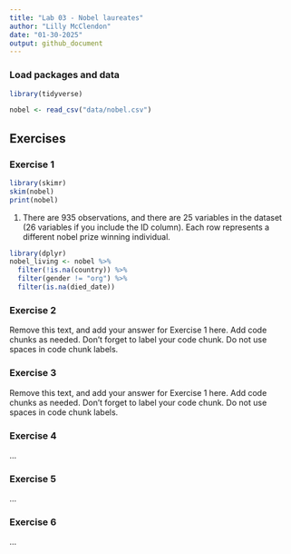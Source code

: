 ```yaml
---
title: "Lab 03 - Nobel laureates"
author: "Lilly McClendon"
date: "01-30-2025"
output: github_document
---
```


### Load packages and data

```r
library(tidyverse) 
```

```r
nobel <- read_csv("data/nobel.csv")
```

## Exercises

### Exercise 1

```r
library(skimr)
skim(nobel)
print(nobel)
```

1. There are 935 observations, and there are 25 variables in the dataset (26 variables if you include the ID column). Each row represents a different nobel prize winning individual. 


```r
library(dplyr)
nobel_living <- nobel %>% 
  filter(!is.na(country)) %>% 
  filter(gender != "org") %>% 
  filter(is.na(died_date))
```


### Exercise 2

Remove this text, and add your answer for Exercise 1 here.
Add code chunks as needed.
Don't forget to label your code chunk.
Do not use spaces in code chunk labels.

### Exercise 3

Remove this text, and add your answer for Exercise 1 here.
Add code chunks as needed.
Don't forget to label your code chunk.
Do not use spaces in code chunk labels.

### Exercise 4

...

### Exercise 5

...

### Exercise 6

...
